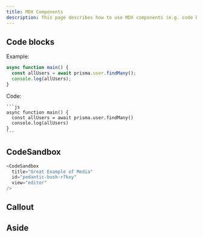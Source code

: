 ```yaml
---
title: MDX Components
description: This page describes how to use MDX components (e.g. code blocks) in Media Jams Studio
---
```


<!-- Credit to Prisma Docs for the fantastic idea https://github.com/prisma/docs/blob/master/content/600-about/02-style-guide/01-mdx-examples.mdx -->

## Code blocks

Example:

```js
async function main() {
  const allUsers = await prisma.user.findMany();
  console.log(allUsers);
}
```

Code:

````no-lines
```js
async function main() {
  const allUsers = await prisma.user.findMany()
  console.log(allUsers)
}
```
````

## CodeSandbox

```js
<CodeSandbox
  title="Great Example of Media"
  id="pedantic-bush-r7kxy"
  view="editor"
/>
```

<CodeSandbox
  title="Great Example of Media"
  id="pedantic-bush-r7kxy"
  view="editor"
/>

## Callout

## Aside
